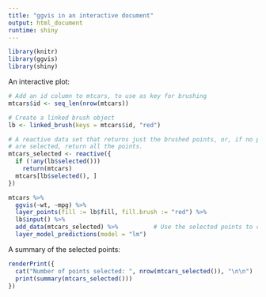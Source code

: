 ```yaml
---
title: "ggvis in an interactive document"
output: html_document
runtime: shiny
---
```


```r
library(knitr)
library(ggvis)
library(shiny)
```

An interactive plot:

```r
# Add an id column to mtcars, to use as key for brushing
mtcars$id <- seq_len(nrow(mtcars))

# Create a linked brush object
lb <- linked_brush(keys = mtcars$id, "red")

# A reactive data set that returns just the brushed points, or, if no points
# are selected, return all the points.
mtcars_selected <- reactive({
  if (!any(lb$selected()))
    return(mtcars)
  mtcars[lb$selected(), ]
})

mtcars %>%
  ggvis(~wt, ~mpg) %>%
  layer_points(fill := lb$fill, fill.brush := "red") %>%
  lb$input() %>%
  add_data(mtcars_selected) %>%          # Use the selected points to compute a lm line
  layer_model_predictions(model = "lm")
```


A summary of the selected points:

```r
renderPrint({
  cat("Number of points selected: ", nrow(mtcars_selected()), "\n\n")
  print(summary(mtcars_selected()))
})
```
